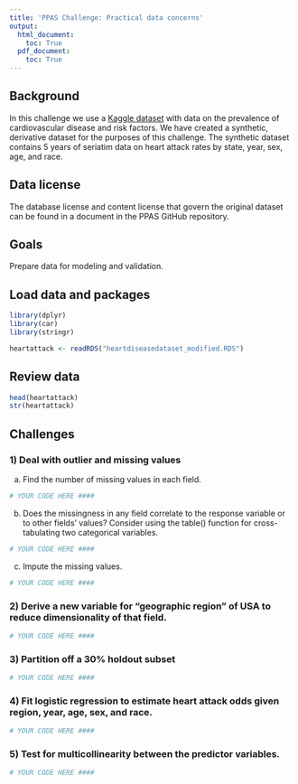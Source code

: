 ```yaml
---
title: 'PPAS Challenge: Practical data concerns'
output: 
  html_document:
    toc: True
  pdf_document:
    toc: True
---
```


## Background
In this challenge we use a [Kaggle dataset](https://www.kaggle.com/mazharkarimi/heart-disease-and-stroke-prevention/metadata) with data on the prevalence of cardiovascular disease and risk factors. We have created a synthetic, derivative dataset for the purposes of this challenge. The synthetic dataset contains 5 years of seriatim data on heart attack rates by state, year, sex, age, and race.

## Data license
The database license and content license that govern the original dataset can be found in a document in the PPAS GitHub repository. 

## Goals
Prepare data for modeling and validation.

## Load data and packages
```r
library(dplyr)
library(car)
library(stringr)

heartattack <- readRDS("heartdiseasedataset_modified.RDS")
```

## Review data
```r
head(heartattack)
str(heartattack)
```

## Challenges
### 1) Deal with outlier and missing values

a) Find the number of missing values in each field.

```r

# YOUR CODE HERE ####

```

b) Does the missingness in any field correlate to the response variable or to other fields' values? Consider using the table() function for cross-tabulating two categorical variables.

```r

# YOUR CODE HERE ####

```

c) Impute the missing values.

```r

# YOUR CODE HERE ####

```

### 2) Derive a new variable for "geographic region" of USA to reduce dimensionality of that field.

```r

# YOUR CODE HERE ####

```

### 3) Partition off a 30% holdout subset

```r

# YOUR CODE HERE ####

```

### 4) Fit logistic regression to estimate heart attack odds given region, year, age, sex, and race.

```r

# YOUR CODE HERE ####

```


### 5) Test for multicollinearity between the predictor variables.

```r

# YOUR CODE HERE ####

```




